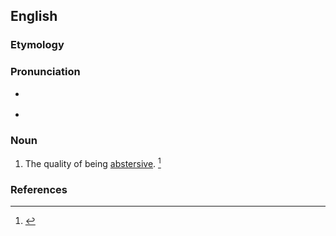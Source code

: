 ==English==

===Etymology===
{{suffix|abstersive|ness}}

===Pronunciation===
* {{a|RP}} {{IPA|/əbˈstɝː(ɹ).sɪv.nəs/}}
* {{a|US}} {{IPA|/æbˈstɝ.sɪv.nəs/|/əbˈstɝ.sɪv.nəs/}}

===Noun===
{{en-noun|-}}

# The quality of being [[abstersive]]. {{defdate|First attested in the mid 17<sup>th</sup> century.}}<ref name=SOED>{{reference-book | last =| first = | authorlink =  | coauthors =  | editor =Brown, Lesley  | others =  | title = The Shorter Oxford English Dictionary | origdate =  | origyear = 1933| origmonth =  | url =  | format =  | accessdate =  | accessyear =  | accessmonth =  | edition = 5th | date =  | year =2003| month =  | publisher =Oxford University Press  | location =Oxford, UK | language =  | id =  | doi = | isbn =978-0-19-860575-7 | lccn = | ol = | pages =10| chapter =  | chapterurl =  | quote =}}</ref>

===References===
<references/>